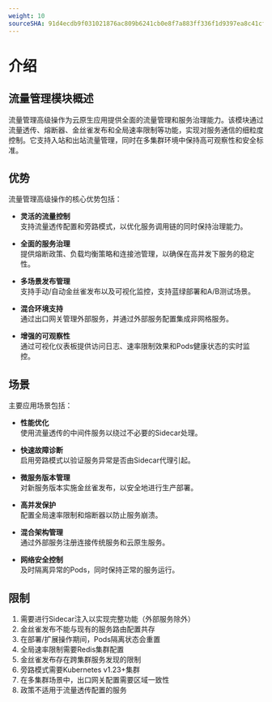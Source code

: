 ```yaml
---
weight: 10
sourceSHA: 91d4ecdb9f031021876ac809b6241cb0e8f7a883ff336f1d9397ea8c41cf066c
---
```


# 介绍

## 流量管理模块概述

流量管理高级操作为云原生应用提供全面的流量管理和服务治理能力。该模块通过流量透传、熔断器、金丝雀发布和全局速率限制等功能，实现对服务通信的细粒度控制。它支持入站和出站流量管理，同时在多集群环境中保持高可观察性和安全标准。

## 优势

流量管理高级操作的核心优势包括：

- **灵活的流量控制**\
支持流量透传配置和旁路模式，以优化服务调用链的同时保持治理能力。

- **全面的服务治理**\
提供熔断政策、负载均衡策略和连接池管理，以确保在高并发下服务的稳定性。

- **多场景发布管理**\
支持手动/自动金丝雀发布以及可视化监控，支持蓝绿部署和A/B测试场景。

- **混合环境支持**\
通过出口网关管理外部服务，并通过外部服务配置集成非网格服务。

- **增强的可观察性**\
通过可视化仪表板提供访问日志、速率限制效果和Pods健康状态的实时监控。

## 场景

主要应用场景包括：

- **性能优化**\
使用流量透传的中间件服务以绕过不必要的Sidecar处理。

- **快速故障诊断**\
启用旁路模式以验证服务异常是否由Sidecar代理引起。

- **微服务版本管理**\
对新服务版本实施金丝雀发布，以安全地进行生产部署。

- **高并发保护**\
配置全局速率限制和熔断器以防止服务崩溃。

- **混合架构管理**\
通过外部服务注册连接传统服务和云原生服务。

- **网络安全控制**\
及时隔离异常的Pods，同时保持正常的服务运行。

## 限制

1. 需要进行Sidecar注入以实现完整功能（外部服务除外）
2. 金丝雀发布不能与现有的服务路由配置共存
3. 在部署/扩展操作期间，Pods隔离状态会重置
4. 全局速率限制需要Redis集群配置
5. 金丝雀发布存在跨集群服务发现的限制
6. 旁路模式需要Kubernetes v1.23+集群
7. 在多集群场景中，出口网关配置需要区域一致性
8. 政策不适用于流量透传配置的服务
